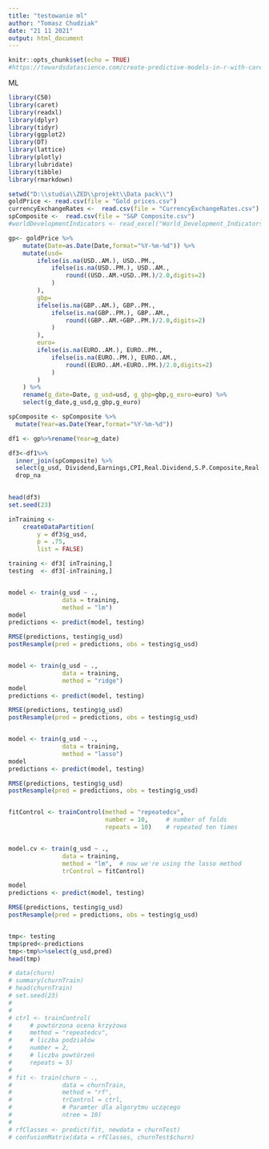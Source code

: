 ```yaml
---
title: "testowanie ml"
author: "Tomasz Chudziak"
date: "21 11 2021"
output: html_document
---
```


```r
knitr::opts_chunk$set(echo = TRUE)
#https://towardsdatascience.com/create-predictive-models-in-r-with-caret-12baf9941236
```

ML
```r
library(C50)
library(caret)
library(readxl)
library(dplyr)
library(tidyr)
library(ggplot2)
library(DT)
library(lattice)
library(plotly)
library(lubridate)
library(tibble)
library(rmarkdown)

setwd("D:\\studia\\ZED\\projekt\\Data pack\\")
goldPrice <- read.csv(file = "Gold prices.csv")
currencyExchangeRates <-  read.csv(file = "CurrencyExchangeRates.csv")
spComposite <-  read.csv(file = "S&P Composite.csv")
#worldDevelopmentIndicators <- read_excel("World_Development_Indicators.xlsx")

```

```r
gp<- goldPrice %>% 
    mutate(Date=as.Date(Date,format="%Y-%m-%d")) %>% 
    mutate(usd=
        ifelse(is.na(USD..AM.), USD..PM.,
            ifelse(is.na(USD..PM.), USD..AM.,
                round((USD..AM.+USD..PM.)/2.0,digits=2)
            )
        ),
        gbp=
        ifelse(is.na(GBP..AM.), GBP..PM.,
            ifelse(is.na(GBP..PM.), GBP..AM.,
                round((GBP..AM.+GBP..PM.)/2.0,digits=2)
            )
        ),
        euro=
        ifelse(is.na(EURO..AM.), EURO..PM.,
            ifelse(is.na(EURO..PM.), EURO..AM.,
                round((EURO..AM.+EURO..PM.)/2.0,digits=2)
            )
        )
    ) %>% 
    rename(g_date=Date, g_usd=usd, g_gbp=gbp,g_euro=euro) %>%
    select(g_date,g_usd,g_gbp,g_euro)

spComposite <- spComposite %>%
  mutate(Year=as.Date(Year,format="%Y-%m-%d"))

```

```r
df1 <- gp%>%rename(Year=g_date)

df3<-df1%>%
  inner_join(spComposite) %>%
  select(g_usd, Dividend,Earnings,CPI,Real.Dividend,S.P.Composite,Real.Earnings,Real.Price)%>%
  drop_na
  

head(df3)
set.seed(23)

inTraining <- 
    createDataPartition(
        y = df3$g_usd,
        p = .75,
        list = FALSE)

training <- df3[ inTraining,]
testing  <- df3[-inTraining,]


model <- train(g_usd ~ .,
               data = training,
               method = "lm")
model
predictions <- predict(model, testing)

RMSE(predictions, testing$g_usd)
postResample(pred = predictions, obs = testing$g_usd)


model <- train(g_usd ~ .,
               data = training,
               method = "ridge")
model
predictions <- predict(model, testing)

RMSE(predictions, testing$g_usd)
postResample(pred = predictions, obs = testing$g_usd)


model <- train(g_usd ~ .,
               data = training,
               method = "lasso")
model
predictions <- predict(model, testing)

RMSE(predictions, testing$g_usd)
postResample(pred = predictions, obs = testing$g_usd)


fitControl <- trainControl(method = "repeatedcv",   
                           number = 10,     # number of folds
                           repeats = 10)    # repeated ten times


model.cv <- train(g_usd ~ .,
               data = training,
               method = "lm",  # now we're using the lasso method
               trControl = fitControl)  

model
predictions <- predict(model, testing)

RMSE(predictions, testing$g_usd)
postResample(pred = predictions, obs = testing$g_usd)


tmp<- testing
tmp$pred<-predictions
tmp<-tmp%>%select(g_usd,pred)
head(tmp)
```


```r
# data(churn)
# summary(churnTrain)
# head(churnTrain)
# set.seed(23)
# 
# 
# ctrl <- trainControl(
#     # powtórzona ocena krzyżowa
#     method = "repeatedcv",
#     # liczba podziałów
#     number = 2,
#     # liczba powtórzeń
#     repeats = 5)
# 
# fit <- train(churn ~ .,
#              data = churnTrain,
#              method = "rf",
#              trControl = ctrl,
#              # Paramter dla algorytmu uczącego
#              ntree = 10)
#  
# rfClasses <- predict(fit, newdata = churnTest)
# confusionMatrix(data = rfClasses, churnTest$churn)
```